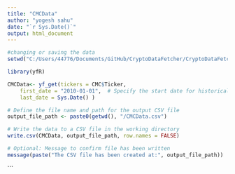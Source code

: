 ```yaml
---
title: "CMCData"
author: "yogesh sahu"
date: "`r Sys.Date()`"
output: html_document
---
```


```r
#changing or saving the data 
setwd("C:/Users/44776/Documents/GitHub/CryptoDataFetcher/CryptoDataFetcher2.0/DATA")
```

```r
library(yfR)
```

```r
CMCData<- yf_get(tickers = CMC$Ticker,
    first_date = "2010-01-01",  # Specify the start date for historical data
    last_date = Sys.Date() )

```

```r
# Define the file name and path for the output CSV file
output_file_path <- paste0(getwd(), "/CMCData.csv")

# Write the data to a CSV file in the working directory
write.csv(CMCData, output_file_path, row.names = FALSE)

# Optional: Message to confirm file has been written
message(paste("The CSV file has been created at:", output_file_path))
```
```


